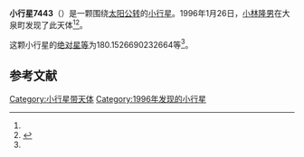 {{Infobox planet
| bgcolour = #FFFFC0
| name = 7443 Tsumura
| symbol = 
| image = 
| caption = 
| discovery = yes
| discovery_ref = 
| discoverer = [[小林隆男|小林隆男]]
| discovery_site = [[大泉町|大泉町]] 
| discovered = 1996年1月26日
| designations = yes
| mp_name = 
| named_after = 
| alt_names = 1996 BR2/ 1989 UC4 / 1991 EW4
| mp_category = [[主带小行星|主带小行星]]
| orbit_ref = <ref name="a">[http://ssd.jpl.nasa.gov/sbdb.cgi?sstr=7443 7443 Tsumura] {{Wayback|url=http://ssd.jpl.nasa.gov/sbdb.cgi?sstr=7443 |date=20210810205421 }}，小行星數據庫瀏覽器（JPL Small-Body Database Browser）－[[美国国家航空航天局|美国国家航空航天局]]喷气推进实验室</ref>
| epoch = 2456400.5 (2013年4月18日更新)
| aphelion = {{convert|3.03027396003544|AU|km|3|abbr=on|lk=out}}
| perihelion = {{convert|2.810857717417384|AU|km|3|abbr=on}}
| semimajor = {{convert|2.920565838726412|AU|km|3|abbr=on}}
| eccentricity = 0.037563995
| period = 1823.051463 [[日|日]]<br />4.99[[儒略年|儒略年]]
| avg_speed = 
| inclination = 1.363707125711401
| asc_node = 350.585538696845
| mean_anomaly = 
| arg_peri = 180.1526690232664
| satellites = 
| physical_characteristics = yes
| dimensions = 
| mass = 
| density = 
| surface_grav = 
| escape_velocity = 
| sidereal_day = 
| axial_tilt = 
| pole_ecliptic_lat = 
| pole_ecliptic_lon = 
| albedo = 
| temperatures= 
| temp_name1 = 
| mean_temp_1 = 
| max_temp_1 = 
| temp_name2 = 
| max_temp_2 = 
| spectral_type = 
| abs_magnitude = 180.1526690232664
}}

'''小行星7443'''（{{lang-en|7443 Tsumura}}）是一颗围绕[[太阳|太阳]][[公转|公转]]的[[小行星|小行星]]。1996年1月26日，[[小林隆男|小林隆男]]在大泉町发现了此天体<ref name="a" /><ref>{{cite news|title=小行星列表|url=http://cfa-www.harvard.edu/iau/lists/NumberedMPs.txt|accessdate=2013-07-08|newspaper=哈佛大学|archive-date=2008-05-17|archive-url=https://web.archive.org/web/20080517010638/http://cfa-www.harvard.edu/iau/lists/NumberedMPs.txt|dead-url=no}}</ref>。

这颗小行星的[[绝对星等|绝对星等]]为180.1526690232664等<ref name="a" />。

==参考文献==
{{reflist}}
{{Minor Planet Number|[[小行星7442|小行星7442]]|[[小行星7444|小行星7444]]}}

{{小天体}}

[[Category:小行星带天体|Category:小行星带天体]]
[[Category:1996年发现的小行星|Category:1996年发现的小行星]]

{{asteroid-stub}}